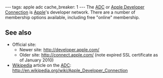 ---
tags: apple adc
cache_breaker: 1
---
The [[ADC]] or [[Apple Developer Connection]] is [[Apple]]'s developer network. There are a number of membership options available, including free "online" membership.

== See also ==

* Official site:
** Newer site: http://developer.apple.com/
** Older site: http://connect.apple.com/ (note expired SSL certificate as of January 2010)
* [[Wikipedia]] article on the [[ADC]]: http://en.wikipedia.org/wiki/Apple_Developer_Connection
